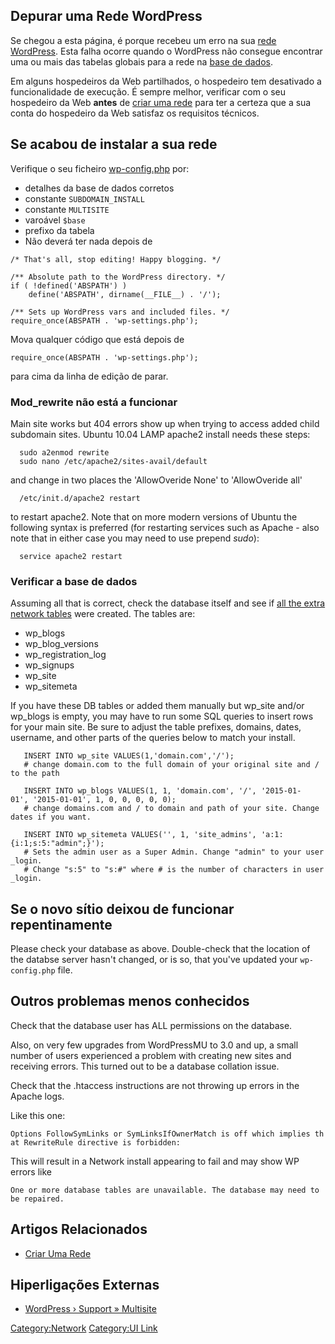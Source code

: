 {{Languages|
{{en|Debugging a WordPress Network}}
{{hr|Pronalaženje Grešaka WordPress Mreže}}
{{ja|Debugging a WordPress Network}}
{{pt-br|Depurando uma Rede WordPress}}
{{zh-cn|调试 WordPress 站点网络}}
}}
== Depurar uma Rede WordPress ==

Se chegou a esta página, é porque recebeu um erro na sua [[Glossary#Network|rede WordPress]]. Esta falha ocorre quando o WordPress não consegue encontrar uma ou mais das tabelas globais para a rede na [[Database Description|base de dados]].

Em alguns hospedeiros da Web partilhados, o hospedeiro tem desativado a funcionalidade de execução. É sempre melhor, verificar com o seu hospedeiro da Web '''antes''' de [[Create A Network|criar uma rede]] para ter a certeza que a sua conta do hospedeiro da Web satisfaz os requisitos técnicos.


== Se acabou de instalar a sua rede == 

Verifique o seu ficheiro [[Editing wp-config.php|wp-config.php]] por:
* detalhes da base de dados corretos
* constante <code>SUBDOMAIN_INSTALL</code>
* constante <code>MULTISITE</code>
* varoável <code>$base</code>
* prefixo da tabela
* Não deverá ter nada depois de

<pre>
/* That's all, stop editing! Happy blogging. */

/** Absolute path to the WordPress directory. */
if ( !defined('ABSPATH') )
	define('ABSPATH', dirname(__FILE__) . '/');

/** Sets up WordPress vars and included files. */
require_once(ABSPATH . 'wp-settings.php');
</pre>

Mova qualquer código que está depois de <pre>require_once(ABSPATH . 'wp-settings.php');</pre> para cima da linha de edição de parar.


=== Mod_rewrite não está a funcionar===

Main site works but 404 errors show up when trying to access added child subdomain sites.
Ubuntu 10.04 LAMP apache2 install needs these steps:
   sudo a2enmod rewrite
   sudo nano /etc/apache2/sites-avail/default
and change in two places the 'AllowOveride None' to 'AllowOveride all'
   /etc/init.d/apache2 restart
to restart apache2. Note that on more modern versions of Ubuntu the following syntax is preferred (for restarting services such as Apache - also note that in either case you may need to use prepend ''sudo''):
   service apache2 restart


=== Verificar a base de dados ===

Assuming all that is correct, check the database itself and see if [[Database Description#Multisite Table Overview|all the extra network tables]] were created. The tables are:

*wp_blogs 
*wp_blog_versions
*wp_registration_log 
*wp_signups  
*wp_site 
*wp_sitemeta

If you have these DB tables or added them manually but wp_site and/or wp_blogs is empty, you may have to run some SQL queries to insert rows for your main site. Be sure to adjust the table prefixes, domains, dates, username, and other parts of the queries below to match your install.

    INSERT INTO wp_site VALUES(1,'domain.com','/'); 
    # change domain.com to the full domain of your original site and / to the path
    
    INSERT INTO wp_blogs VALUES(1, 1, 'domain.com', '/', '2015-01-01', '2015-01-01', 1, 0, 0, 0, 0, 0);
    # change domains.com and / to domain and path of your site. Change dates if you want.
    
    INSERT INTO wp_sitemeta VALUES('', 1, 'site_admins', 'a:1:{i:1;s:5:"admin";}');
    # Sets the admin user as a Super Admin. Change "admin" to your user_login. 
    # Change "s:5" to "s:#" where # is the number of characters in user_login.


== Se o novo sítio deixou de funcionar repentinamente ==

Please check your database as above. Double-check that the location of the databse server hasn't changed, or is so, that you've updated your <code>wp-config.php</code> file.


== Outros problemas menos conhecidos == 

Check that the database user has ALL permissions on the database.

Also, on very few upgrades from WordPressMU to 3.0 and up, a small number of users experienced a problem with creating new sites and receiving errors. This turned out to be a database collation issue.

Check that the .htaccess instructions are not throwing up errors in the Apache logs.

Like this one: 

 Options FollowSymLinks or SymLinksIfOwnerMatch is off which implies that RewriteRule directive is forbidden:

This will result in a Network install appearing to fail and may show WP errors like

 One or more database tables are unavailable. The database may need to be repaired.


== Artigos Relacionados ==
* [[Create A Network|Criar Uma Rede]]


== Hiperligações Externas ==
* [http://wordpress.org/support/forum/multisite WordPress › Support » Multisite]

[[Category:Network]]
[[Category:UI Link]]